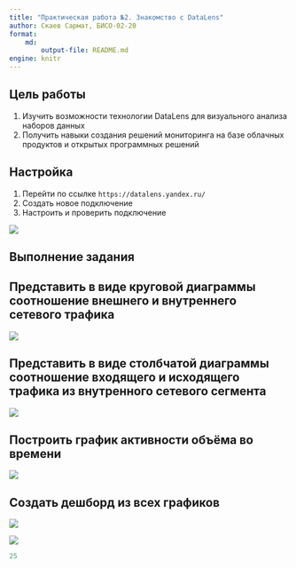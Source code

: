 ---
title: "Практическая работа №2. Знакомство с DataLens"
author: Скаев Сармат, БИСО-02-20
format:
    md:
        output-file: README.md
engine: knitr
---

## Цель работы

1) Изучить возможности технологии DataLens для визуального анализа наборов данных
2) Получить навыки создания решений мониторинга на базе облачных продуктов и открытых программных решений

## Настройка

1) Перейти по ссылке ```https://datalens.yandex.ru/```
2) Создать новое подключение
3) Настроить и проверить подключение

![](./pngs/connection.png.png)

## Выполнение задания

## Представить в виде круговой диаграммы соотношение внешнего и внутреннего сетевого трафика

![](./pngs/png1.png)

## Представить в виде столбчатой диаграммы соотношение входящего и исходящего трафика из внутренного сетевого сегмента

![](./pngs/png2.png)

## Построить график активности объёма во времени

![](./pngs/png3.png)

## Создать дешборд из всех графиков

![](./pngs/png4.png)

![](./pngs/png5.png)

```{r}
25
```
